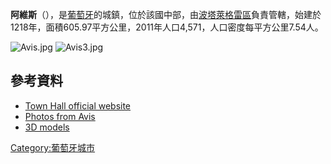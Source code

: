 {{Coord|39|3|N|7|53|W|display=title}}

'''阿維斯'''（{{lang-pt|Avis}}），是[[葡萄牙|葡萄牙]]的城鎮，位於該國中部，由[[波塔萊格雷區|波塔萊格雷區]]負責管轄，始建於1218年，面積605.97平方公里，2011年人口4,571，人口密度每平方公里7.54人。

[[Image:Avis.jpg|right]]
[[Image:Avis3.jpg|right]]

==參考資料==
*[http://www.cm-avis.pt/ Town Hall official website]
*[http://www.flickr.com/photos/vitor107/sets/1600320/ Photos from Avis]
*[http://sketchup.google.com/3dwarehouse/cldetails?mid=b703941c6c74a771a922c7d127da3328&ct=mdcc 3D models] {{Wayback|url=http://sketchup.google.com/3dwarehouse/cldetails?mid=b703941c6c74a771a922c7d127da3328&ct=mdcc |date=20190713155231 }}

{{Portugal-geo-stub}}
[[Category:葡萄牙城市|Category:葡萄牙城市]]